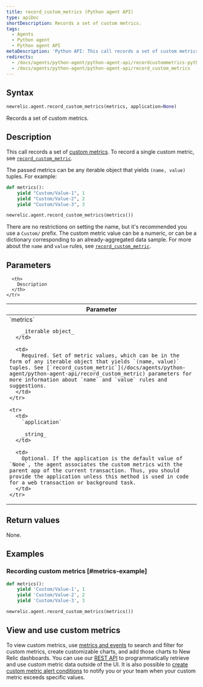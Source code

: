 ```yaml
---
title: record_custom_metrics (Python agent API)
type: apiDoc
shortDescription: Records a set of custom metrics.
tags:
  - Agents
  - Python agent
  - Python agent API
metaDescription: 'Python API: This call records a set of custom metrics.'
redirects:
  - /docs/agents/python-agent/python-agent-api/recordcustommetrics-python-agent-api
  - /docs/agents/python-agent/python-agent-api/record_custom_metrics
---
```


## Syntax

```py
newrelic.agent.record_custom_metrics(metrics, application=None)
```

Records a set of custom metrics.

## Description

This call records a set of [custom metrics](/docs/agents/manage-apm-agents/agent-data/custom-metrics). To record a single custom metric, see [`record_custom_metric`](/docs/agents/python-agent/python-agent-api/record_custom_metric).

The passed metrics can be any iterable object that yields `(name, value)` tuples. For example:

```py
def metrics():
    yield "Custom/Value-1", 1
    yield "Custom/Value-2", 2
    yield "Custom/Value-3", 3

newrelic.agent.record_custom_metrics(metrics())
```

There are no restrictions on setting the name, but it's recommended you use a `Custom/` prefix. The custom metric value can be a numeric, or can be a dictionary corresponding to an already-aggregated data sample. For more about the `name` and `value` rules, see [`record_custom_metric`](/docs/agents/python-agent/python-agent-api/record_custom_metric).

## Parameters

<table>
  <thead>
    <tr>
      <th width="25%">
        Parameter
      </th>

      <th>
        Description
      </th>
    </tr>
  </thead>

  <tbody>
    <tr>
      <td>
        `metrics`

        _iterable object_
      </td>

      <td>
        Required. Set of metric values, which can be in the form of any iterable object that yields `(name, value)` tuples. See [`record_custom_metric`](/docs/agents/python-agent/python-agent-api/record_custom_metric) parameters for more information about `name` and `value` rules and suggestions.
      </td>
    </tr>

    <tr>
      <td>
        `application`

        _string_
      </td>

      <td>
        Optional. If the application is the default value of `None`, the agent associates the custom metrics with the parent app of the current transaction. Thus, you should provide the application unless this method is used in code for a web transaction or background task.
      </td>
    </tr>
  </tbody>
</table>

## Return values

None.

## Examples

### Recording custom metrics [#metrics-example]

```py
def metrics():
    yield 'Custom/Value-1', 1
    yield 'Custom/Value-2', 2
    yield 'Custom/Value-3', 3

newrelic.agent.record_custom_metrics(metrics())
```

## View and use custom metrics

To view custom metrics, use [metrics and events](/docs/query-your-data/explore-query-data/data-explorer/introduction-data-explorer) to search and filter for custom metrics, create customizable charts, and add those charts to New Relic dashboards. You can use our [REST API](/docs/apis/rest-api-v2/requirements/new-relic-rest-api-v2-getting-started) to programmatically retrieve and use custom metric data outside of the UI. It is also possible to [create custom metric alert conditions](/docs/alerts/new-relic-alerts/configuring-alert-policies/define-custom-metrics-alert-condition) to notify you or your team when your custom metric exceeds specific values.
